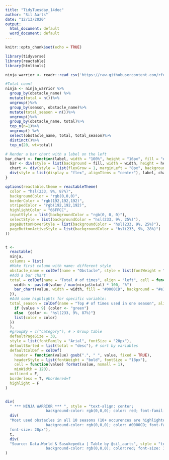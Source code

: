 ```yaml
---
title: "TidyTuesday_14dec"
author: "Sil Aarts"
date: "12/13/2020"
output:
  html_document: default
  word_document: default
---
```


```r
knitr::opts_chunk$set(echo = TRUE)

library(tidyverse)
library(reactable)
library(htmltools)

ninja_warrior <- readr::read_csv('https://raw.githubusercontent.com/rfordatascience/tidytuesday/master/data/2020/2020-12-15/ninja_warrior.csv')

```

```r
#Total count
ninja <- ninja_warrior %>%
  group_by(obstacle_name) %>%
  mutate(total = n())%>%
  ungroup()%>%
  group_by(season, obstacle_name)%>%
  mutate(total_season = n())%>%
  ungroup()%>%
  group_by(obstacle_name, total)%>%
  top_n(n=1)%>%
  ungroup() %>%
  select(obstacle_name, total, total_season)%>%
  distinct()%>%
  top_n(20, wt=total)

```

```r
# Render a bar chart with a label on the left
bar_chart <- function(label, width = "100%", height = "16px", fill = "#00bfc4", background = NULL) {
  bar <- div(style = list(background = fill, width = width, height = height))
  chart <- div(style = list(flexGrow = 1, marginLeft = "8px", background = background), bar)
  div(style = list(display = "flex", alignItems = "center"), label, chart)
}
```


```r
options(reactable.theme = reactableTheme(
  color = "hsl(233, 9%, 87%)",
  backgroundColor = "rgb(0,0,0)",
  borderColor = "rgb(192,192,192)",
  stripedColor = "rgb(192,192,192)",
  highlightColor = "66FFCC",
  inputStyle = list(backgroundColor = "rgb(0, 0, 0)"),
  selectStyle = list(backgroundColor = "hsl(233, 9%, 25%)"),
  pageButtonHoverStyle = list(backgroundColor = "hsl(233, 9%, 25%)"),
  pageButtonActiveStyle = list(backgroundColor = "hsl(233, 9%, 28%)")
))


t <- 
  reactable(
  ninja,
  columns = list(
  #Make first column with name: different style
  obstacle_name = colDef(name = "Obstacle", style = list(fontWeight = "bold", fontFamily = "Arial", fontStyle = "italic", fontSize="16px", align = "left")),
  #Add a bar chart
  total = colDef(name = "Total # of times", align = "left", cell = function(value) {
    width <- paste0(value / max(ninja$total) * 100, "%")
    bar_chart(value, width = width, fill = "#0000CD", background = "#e1e1e1")
  }),
  #Add some highlights for specific variable:
  total_season = colDef(name = "Top # of times used in one season", align = "right", style = function(value) {
    if (value > 9) {color <- "green"} 
    else  {color <- "hsl(233, 9%, 87%)"}
    list(color = color)
  })
  ),
  #groupBy = c("category"), # > Group table 
  defaultPageSize = 30,
  style = list(fontFamily = "Arial", fontSize = "20px"),
  defaultSorted = list(total = "desc"), # sort by variables
  defaultColDef = colDef(
    header = function(value) gsub(".", " ", value, fixed = TRUE),
    headerStyle = list(fontWeight = "bold", fontSize = "18px"),
    cell = function(value) format(value, nsmall = 1),
    minWidth = 120),
  outlined = F, 
  borderless = T, #bordered=T
  highlight = F
)


div(
  " *** NINJA WARRIOR *** ", style = "text-align: center; 
                  background-color: rgb(0,0,0); color: red; font-famil: Arial; font-size: xx-large",
  div(
  "Most used obstacles in all 10 seasons (10+ occurences are highlighted in green)", style = "text-align: center; 
                  background-color: rgb(0,0,0); color: #0000CD; font-family: Trebuchet; font-style: italic;
  font-size: 20px"),
  t,
  div(
  "Source: Data.World & Sasukepedia | Table by @sil_aarts", style = "text-align: center; 
                  background-color: rgb(0,0,0); color:red; font-size: 15px")
)

```

